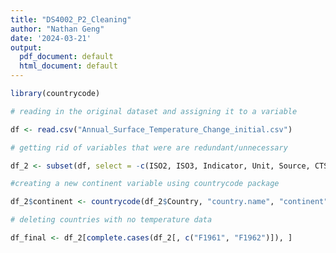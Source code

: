 ```yaml
---
title: "DS4002_P2_Cleaning"
author: "Nathan Geng"
date: '2024-03-21'
output:
  pdf_document: default
  html_document: default
---
```

```r
library(countrycode)
```

```r

# reading in the original dataset and assigning it to a variable

df <- read.csv("Annual_Surface_Temperature_Change_initial.csv")

# getting rid of variables that were are redundant/unnecessary

df_2 <- subset(df, select = -c(ISO2, ISO3, Indicator, Unit, Source, CTS_Code, CTS_Name, CTS_Full_Descriptor))

#creating a new continent variable using countrycode package

df_2$continent <- countrycode(df_2$Country, "country.name", "continent")

# deleting countries with no temperature data

df_final <- df_2[complete.cases(df_2[, c("F1961", "F1962")]), ]

```


